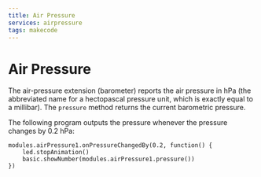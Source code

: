 ```yaml
---
title: Air Pressure
services: airpressure
tags: makecode
---
```


# Air Pressure

The air-pressure extension (barometer) reports the air pressure in hPa
(the abbreviated name for a hectopascal pressure unit,
which is exactly equal to a millibar).
The `pressure` method returns the current barometric pressure.

The following program outputs the pressure whenever the pressure changes by 0.2 hPa:

```blocks
modules.airPressure1.onPressureChangedBy(0.2, function() {
    led.stopAnimation()
    basic.showNumber(modules.airPressure1.pressure())
})
```

<MakeCodeExtensionFooter serviceName="airpressure" />